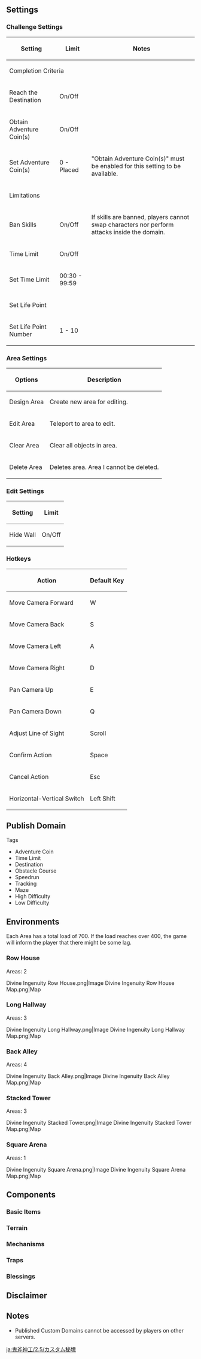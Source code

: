 {{Event Tabs
|rootpage=Divine Ingenuity/2022-03-02
|subpage1=Custom Domains
}}
{{Description|During the event, complete the World Quest "[[Divine Ingenuity (Quest)|Divine Ingenuity]]" to unlock "Custom Domains." The Custom Domains function allows you to play Domains that have been published by other Travelers, and even make some yourself. You can create and save up to 5 of your own Custom Domains.}}

==Settings==
===Challenge Settings===
{|class="article-table"
!Setting!!Limit!!Notes
|-
!colspan=3|Completion Criteria
|-
|Reach the Destination
|On/Off
|
|-
|Obtain Adventure Coin(s)
|On/Off
|
|-
|Set Adventure Coin(s)
|0 - Placed
|"Obtain Adventure Coin(s)" must be enabled for this setting to be available.
|-
!colspan=3|Limitations
|-
|Ban Skills
|On/Off
|If skills are banned, players cannot swap characters nor perform attacks inside the domain.
|-
|Time Limit
|On/Off
|
|-
|Set Time Limit
|00:30 - 99:59
|
|-
!colspan=3|Set Life Point
|-
|Set Life Point Number
|1 - 10
|
|}

===Area Settings===
{|class="article-table"
!Options!!Description
|-
| Design Area
| Create new area for editing.
|-
| Edit Area
| Teleport to area to edit.
|-
| Clear Area
| Clear all objects in area.
|-
| Delete Area
| Deletes area. Area I cannot be deleted.
|}

===Edit Settings===
{|class="article-table"
!Setting!!Limit
|-
|Hide Wall
|On/Off
|}

===Hotkeys===
{{Description|The editing operation for creating your own Domain is similar to that of the [[Serenitea Pot]]. In this event, some event-specific operation methods have been added. You can check them out on the Hotkeys Page.}}
{|class="article-table"
!Action!!Default Key
|-
|Move Camera Forward
|W
|-
|Move Camera Back
|S
|-
|Move Camera Left
|A
|-
|Move Camera Right
|D
|-
|Pan Camera Up
|E
|-
|Pan Camera Down
|Q
|-
|Adjust Line of Sight
|Scroll
|-
|Confirm Action
|Space
|-
|Cancel Action
|Esc
|-
|Horizontal-Vertical Switch
|Left Shift
|}

==Publish Domain==
{{Description|You can also choose appropriate tags for your Custom Domains, and can publish your own Custom Domain to the public. However, you will have to complete any such Domain once yourself first.}}
;Tags
* Adventure Coin
* Time Limit
* Destination
* Obstacle Course
* Speedrun
* Tracking
* Maze
* High Difficulty
* Low Difficulty

==Environments==
Each Area has a total load of 700. If the load reaches over 400, the game will inform the player that there might be some lag.

===Row House===
Areas: 2
<gallery>
Divine Ingenuity Row House.png|Image
Divine Ingenuity Row House Map.png|Map
</gallery>

===Long Hallway===
Areas: 3
<gallery>
Divine Ingenuity Long Hallway.png|Image
Divine Ingenuity Long Hallway Map.png|Map
</gallery>

===Back Alley===
Areas: 4
<gallery>
Divine Ingenuity Back Alley.png|Image
Divine Ingenuity Back Alley Map.png|Map
</gallery>

===Stacked Tower===
Areas: 3
<gallery>
Divine Ingenuity Stacked Tower.png|Image
Divine Ingenuity Stacked Tower Map.png|Map
</gallery>

===Square Arena===
Areas: 1
<gallery>
Divine Ingenuity Square Arena.png|Image
Divine Ingenuity Square Arena Map.png|Map
</gallery>

==Components==
===Basic Items===
{{Components by Category Table|Basic Items Components&Divine Ingenuity Components|header=[[Basic Items]]}}

===Terrain===
{{Description|In a Preset Domain, there are all kinds of terrain laid out, and Adventure Coins can be found scattered on walls or on steep slopes. There are platforms that can be climbed on, such as slopes, small platforms, and so on. There are also platforms that cannot be climbed on, such as walls.}}
{{Components by Category Table|Terrain Components&Divine Ingenuity Components|header=[[Terrain]]}}

===Mechanisms===
{{Description|When playing through the challenge, you can take advantage of various kinds of mechanisms and blessings in the Domain and avoid traps to obtain Adventure Coins. There are some mechanisms that allow you to quickly traverse platforms and terrain, or reach high places.
There are some mechanisms during the challenge that require more caution. "Disappearing Platforms" will appear or disappear periodically, and "Fragile Platforms" will break after being stepped on for a certain period of time.}}
{{Components by Category Table|Mechanisms Components&Divine Ingenuity Components|header=[[Mechanisms]]}}

===Traps===
{{Description|During the course of the challenge, some mechanisms will cause you to be affected by certain Elements, while others will reduce a certain amount of Life Points. You must pay attention to the activation time of the mechanisms and avoid all kinds of traps.}}
{{Components by Category Table|Traps Components&Divine Ingenuity Components|header=[[Traps]]}}

===Blessings===
{{Description|After picking up there Blessing in the field, different buff can be obtained.}}
{{Components by Category Table|Blessings Components&Divine Ingenuity Components|header=[[Blessings]]}}

==Disclaimer==
{{Description|Travelers, please ensure that you follow Genshin Impact's Terms of Service while participating in the "Divine Ingenuity" event. To create a healthy gaming environment, please read and confirm that you will not instigate or take part in:''
# ''The creation of content that discriminates against any race, gender, religion, sexual orientation, ethnicity, government, or region.''
# ''The bullying or insulting of any Travelers or groups of Travelers.''
# ''Any other content or behavior that violates the Terms of Service.''
''We may have to restrict your use of the game services if you do not follow these rules. This may include suspension, restriction, or a permanent ban on participation in "Divine Ingenuity," forced disconnection, login suspension, or account forfeiture.}}

==Notes==
* Published Custom Domains cannot be accessed by players on other servers.

[[ja:鬼斧神工/2.5/カスタム秘境]]